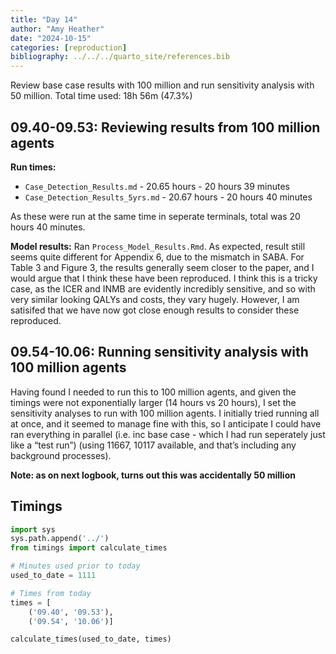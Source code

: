 ```yaml
---
title: "Day 14"
author: "Amy Heather"
date: "2024-10-15"
categories: [reproduction]
bibliography: ../../../quarto_site/references.bib
---
```


::: {.callout-note}

Review base case results with 100 million and run sensitivity analysis with 50 million. Total time used: 18h 56m (47.3%)

:::

## 09.40-09.53: Reviewing results from 100 million agents

**Run times:**

* `Case_Detection_Results.md` - 20.65 hours - 20 hours 39 minutes
* `Case_Detection_Results_5yrs.md` - 20.67 hours - 20 hours 40 minutes

As these were run at the same time in seperate terminals, total was 20 hours 40 minutes.

**Model results:** Ran `Process_Model_Results.Rmd`. As expected, result still seems quite different for Appendix 6, due to the mismatch in SABA. For Table 3 and Figure 3, the results generally seem closer to the paper, and I would argue that I think these have been reproduced. I think this is a tricky case, as the ICER and INMB are evidently incredibly sensitive, and so with very similar looking QALYs and costs, they vary hugely. However, I am satisifed that we have now got close enough results to consider these reproduced.

## 09.54-10.06: Running sensitivity analysis with 100 million agents

Having found I needed to run this to 100 million agents, and given the timings were not exponentially larger (14 hours vs 20 hours), I set the sensitivity analyses to run with 100 million agents. I initially tried running all at once, and it seemed to manage fine with this, so I anticipate I could have ran everything in parallel (i.e. inc base case - which I had run seperately just like a "test run") (using 11667, 10117 available, and that's including any background processes).

**Note: as on next logbook, turns out this was accidentally 50 million**

## Timings

```python
import sys
sys.path.append('../')
from timings import calculate_times

# Minutes used prior to today
used_to_date = 1111

# Times from today
times = [
    ('09.40', '09.53'),
    ('09.54', '10.06')]

calculate_times(used_to_date, times)
```